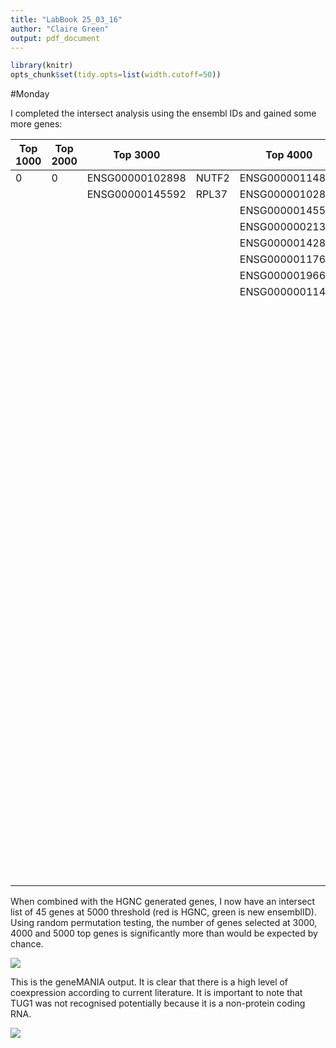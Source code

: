 ```yaml
---
title: "LabBook 25_03_16"
author: "Claire Green"
output: pdf_document
---
```


```r
library(knitr)
opts_chunk$set(tidy.opts=list(width.cutoff=50))
```

#Monday

I completed the intersect analysis using the ensembl IDs and gained some more genes:

| Top 1000 | Top 2000 | Top 3000        |       | Top 4000        |         | Top 5000        |          |
|---|---|---------------|-----|---------------|-------|---------------|--------|
| 0        | 0        | ENSG00000102898 | NUTF2 | ENSG00000114857 | NKTR    | ENSG00000011465 | DCN      |
|          |          | ENSG00000145592 | RPL37 | ENSG00000102898 | NUTF2   | ENSG00000021300 | PLEKHB1  |
|          |          |                 |       | ENSG00000145592 | RPL37   | ENSG00000025800 | KPNA6    |
|          |          |                 |       | ENSG00000021300 | PLEKHB1 | ENSG00000051825 | MPHOSPH9 |
|          |          |                 |       | ENSG00000142864 | SERBP1  | ENSG00000072110 | ACTN1    |
|          |          |                 |       | ENSG00000117632 | STMN1   | ENSG00000072121 | ZFYVE26  |
|          |          |                 |       | ENSG00000196628 | TCF4    | ENSG00000101384 | JAG1     |
|          |          |                 |       | ENSG00000011465 | DCN     | ENSG00000101439 | CST3     |
|          |          |                 |       |                 |         | ENSG00000102898 | NUTF2    |
|          |          |                 |       |                 |         | ENSG00000104695 | PPP2CB   |
|          |          |                 |       |                 |         | ENSG00000105711 | SCN1B    |
|          |          |                 |       |                 |         | ENSG00000113140 | SPARC    |
|          |          |                 |       |                 |         | ENSG00000113575 | PPP2CA   |
|          |          |                 |       |                 |         | ENSG00000114857 | NKTR     |
|          |          |                 |       |                 |         | ENSG00000115524 | SF3B1    |
|          |          |                 |       |                 |         | ENSG00000115685 | PPP1R7   |
|          |          |                 |       |                 |         | ENSG00000117360 | PRPF3    |
|          |          |                 |       |                 |         | ENSG00000117632 | STMN1    |
|          |          |                 |       |                 |         | ENSG00000119950 | MXI1     |
|          |          |                 |       |                 |         | ENSG00000120948 | TARDBP   |
|          |          |                 |       |                 |         | ENSG00000128016 | ZFP36    |
|          |          |                 |       |                 |         | ENSG00000132549 | VPS13B   |
|          |          |                 |       |                 |         | ENSG00000135046 | ANXA1    |
|          |          |                 |       |                 |         | ENSG00000140937 | CDH11    |
|          |          |                 |       |                 |         | ENSG00000141542 | RAB40B   |
|          |          |                 |       |                 |         | ENSG00000142864 | SERBP1   |
|          |          |                 |       |                 |         | ENSG00000143162 | CREG1    |
|          |          |                 |       |                 |         | ENSG00000143442 | POGZ     |
|          |          |                 |       |                 |         | ENSG00000145592 | RPL37    |
|          |          |                 |       |                 |         | ENSG00000146729 | GBAS     |
|          |          |                 |       |                 |         | ENSG00000152952 | PLOD2    |
|          |          |                 |       |                 |         | ENSG00000159176 | CSRP1    |
|          |          |                 |       |                 |         | ENSG00000163629 | PTPN13   |
|          |          |                 |       |                 |         | ENSG00000167770 | OTUB1    |
|          |          |                 |       |                 |         | ENSG00000168653 | NDUFS5   |
|          |          |                 |       |                 |         | ENSG00000171634 | BPTF     |
|          |          |                 |       |                 |         | ENSG00000177853 | ZNF518A  |
|          |          |                 |       |                 |         | ENSG00000178695 | KCTD12   |
|          |          |                 |       |                 |         | ENSG00000182492 | BGN      |
|          |          |                 |       |                 |         | ENSG00000182899 | RPL35A   |
|          |          |                 |       |                 |         | ENSG00000188229 | TUBB4B   |
|          |          |                 |       |                 |         | ENSG00000196628 | TCF4     |
|          |          |                 |       |                 |         | ENSG00000214413 | BBIP1    |
|          |          |                 |       |                 |         | ENSG00000253352 | TUG1     |


\newpage

When combined with the HGNC generated genes, I now have an intersect list of 45 genes at 5000 threshold (red is HGNC, green is new ensemblID). Using random permutation testing, the number of genes selected at 3000, 4000 and 5000 top genes is significantly more than would be expected by chance. 

![](/Users/clairegreen/Documents/PhD/TDP-43/TDP-43_Code/Results/GeneExpression/Screen Shot 2016-03-21 at 11.47.05.png)

This is the geneMANIA output. It is clear that there is a high level of coexpression according to current literature. It is important to note that TUG1 was not recognised potentially because it is a non-protein coding RNA. 

![](/Users/clairegreen/Documents/PhD/TDP-43/TDP-43_Code/Results/GeneExpression/Screen Shot 2016-03-21 at 11.27.43.png)


